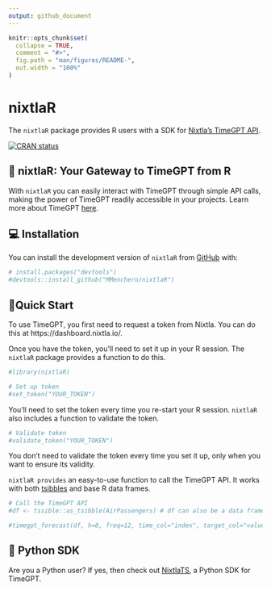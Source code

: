 ```yaml
---
output: github_document
---
```


<!-- README.md is generated from README.Rmd. Please edit that file -->

```r
knitr::opts_chunk$set(
  collapse = TRUE,
  comment = "#>",
  fig.path = "man/figures/README-",
  out.width = "100%"
)
```

# nixtlaR 

The `nixtlaR` package provides R users with a SDK for [Nixtla's TimeGPT API](https://docs.nixtla.io/). 

<!-- badges: start -->
[![CRAN status](https://www.r-pkg.org/badges/version/nixtlaR)](https://CRAN.R-project.org/package=nixtlaR)
<!-- badges: end -->


## 🔄 nixtlaR: Your Gateway to TimeGPT from R

With `nixtlaR` you can easily interact with TimeGPT through simple API calls, making the power of TimeGPT readily accessible in your projects. Learn more about TimeGPT [here](https://arxiv.org/abs/2310.03589).  

## 💻 Installation

You can install the development version of `nixtlaR` from [GitHub](https://github.com/) with:

``` r
# install.packages("devtools")
#devtools::install_github("MMenchero/nixtlaR")
```

## 🎈Quick Start

To use TimeGPT, you first need to request a token from Nixtla. You can do this at  https://dashboard.nixtla.io/. 

Once you have the token, you'll need to set it up in your R session. The `nixtlaR` package provides a function to do this.
```r
#library(nixtlaR)

# Set up token 
#set_token("YOUR_TOKEN") 
```

You'll need to set the token every time you re-start your R session. `nixtlaR` also includes a function to validate the token. 

```r
# Validate token
#validate_token("YOUR_TOKEN") 
```

You don't need to validate the token every time you set it up, only when you want to ensure its validity. 

`nixtlaR provides` an easy-to-use function to call the TimeGPT API. It works with both [tsibbles](https://tsibble.tidyverts.org/) and base R data frames. 

```r
# Call the TimeGPT API 
#df <- tssible::as_tsibble(AirPassengers) # df can also be a data frame  

#timegpt_forecast(df, h=8, freq=12, time_col="index", target_col="value")
```

## 🐍 Python SDK
Are you a Python user? If yes, then check out [NixtlaTS](https://github.com/Nixtla/nixtla), a Python SDK for TimeGPT. 

